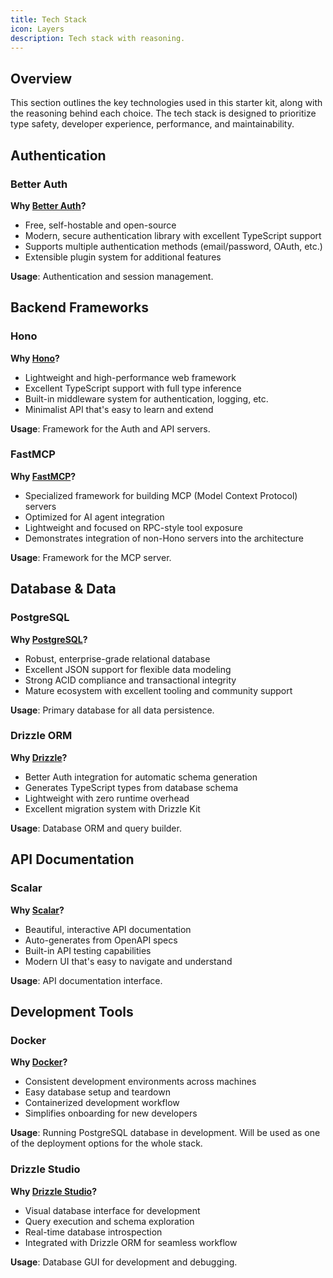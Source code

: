 ```yaml
---
title: Tech Stack
icon: Layers
description: Tech stack with reasoning.
---
```


## Overview

This section outlines the key technologies used in this starter kit, along with the reasoning behind 
each choice. The tech stack is designed to prioritize type safety, developer experience, performance, 
and maintainability.

## Authentication

### Better Auth

**Why [Better Auth](https://www.better-auth.com/)?**
- Free, self-hostable and open-source
- Modern, secure authentication library with excellent TypeScript support
- Supports multiple authentication methods (email/password, OAuth, etc.)
- Extensible plugin system for additional features

**Usage**: Authentication and session management.

## Backend Frameworks

### Hono

**Why [Hono](https://hono.dev/)?**
- Lightweight and high-performance web framework
- Excellent TypeScript support with full type inference
- Built-in middleware system for authentication, logging, etc.
- Minimalist API that's easy to learn and extend

**Usage**: Framework for the Auth and API servers.

### FastMCP

**Why [FastMCP](https://fastmcp.com/)?**
- Specialized framework for building MCP (Model Context Protocol) servers
- Optimized for AI agent integration
- Lightweight and focused on RPC-style tool exposure
- Demonstrates integration of non-Hono servers into the architecture

**Usage**: Framework for the MCP server.

## Database & Data

### PostgreSQL

**Why [PostgreSQL](https://postgresql.org/)?**
- Robust, enterprise-grade relational database
- Excellent JSON support for flexible data modeling
- Strong ACID compliance and transactional integrity
- Mature ecosystem with excellent tooling and community support

**Usage**: Primary database for all data persistence.

### Drizzle ORM

**Why [Drizzle](https://drizzle.team/)?**
- Better Auth integration for automatic schema generation
- Generates TypeScript types from database schema
- Lightweight with zero runtime overhead
- Excellent migration system with Drizzle Kit

**Usage**: Database ORM and query builder.

## API Documentation

### Scalar

**Why [Scalar](https://scalar.com/)?**
- Beautiful, interactive API documentation
- Auto-generates from OpenAPI specs
- Built-in API testing capabilities
- Modern UI that's easy to navigate and understand

**Usage**: API documentation interface.

## Development Tools

### Docker

**Why [Docker](https://docker.com/)?**
- Consistent development environments across machines
- Easy database setup and teardown
- Containerized development workflow
- Simplifies onboarding for new developers

**Usage**: Running PostgreSQL database in development. Will be used as one of the deployment options for 
the whole stack.

### Drizzle Studio

**Why [Drizzle Studio](https://drizzle.studio/)?**
- Visual database interface for development
- Query execution and schema exploration
- Real-time database introspection
- Integrated with Drizzle ORM for seamless workflow

**Usage**: Database GUI for development and debugging.
